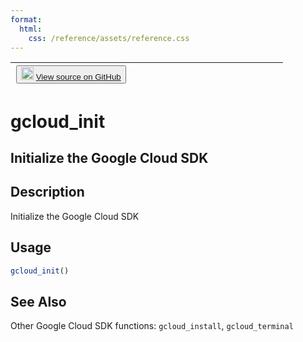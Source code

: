 ```yaml
---
format:
  html:
    css: /reference/assets/reference.css
---
```


| <button class="button"> ![](/reference/assets/GitHub-Mark-32px.png){width="20"} [View source on GitHub](NULL/blob/main/R/terminal.R#L120) </button> |
|:------------------------------:|:--------------------------------------:|

# gcloud_init

## Initialize the Google Cloud SDK

## Description
Initialize the Google Cloud SDK 


## Usage
```r
gcloud_init() 
```







## See Also
Other Google Cloud SDK functions: `gcloud_install`,   `gcloud_terminal`

